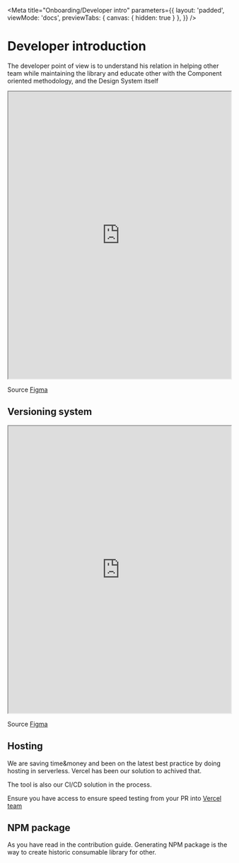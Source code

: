 
<Meta
    title="Onboarding/Developer intro"
    parameters={{
        layout: 'padded',
        viewMode: 'docs',
        previewTabs: { canvas: { hidden: true } },
    }}
/>

# Developer introduction

The developer point of view is to understand his relation in helping other team while maintaining the library and educate other with the Component oriented methodology, and the Design System itself

<iframe
    width="100%"
    height="650"
    src="https://www.figma.com/embed?embed_host=share&url=https%3A%2F%2Fwww.figma.com%2Ffile%2FTF44fgu7UzsPSX7J0IsvZW%2FDS---Pr%25C3%25A9sentations%3Fnode-id%3D10305%253A71781%26t%3D8WdDrb5bpaWntvmd-1"
    frameBorder="1"
    allowFullScreen
></iframe>

Source [Figma](https://www.figma.com/file/TF44fgu7UzsPSX7J0IsvZW/DS---Pr%C3%A9sentations?node-id=10305%3A71781&t=8WdDrb5bpaWntvmd-1)

## Versioning system

<iframe
    width="100%"
    height="650"
    src="https://www.figma.com/embed?embed_host=share&url=https%3A%2F%2Fwww.figma.com%2Ffile%2FTF44fgu7UzsPSX7J0IsvZW%2FDS---Pr%25C3%25A9sentations%3Fnode-id%3D8199%253A25468%26t%3D8WdDrb5bpaWntvmd-1"
    frameBorder="1"
    allowFullScreen
></iframe>

Source [Figma](https://www.figma.com/file/TF44fgu7UzsPSX7J0IsvZW/DS---Pr%C3%A9sentations?node-id=8199%3A25468&t=8WdDrb5bpaWntvmd-1)

## Hosting

We are saving time&money and been on the latest best practice by doing hosting in serverless. Vercel has been our solution to achived that.

The tool is also our CI/CD solution in the process.

Ensure you have access to ensure speed testing from your PR into [Vercel team](https://vercel.com/bifrost-vui/bifrost-front-end-library)

## NPM package

As you have read in the contribution guide. Generating NPM package is the way to create historic consumable library for other.
